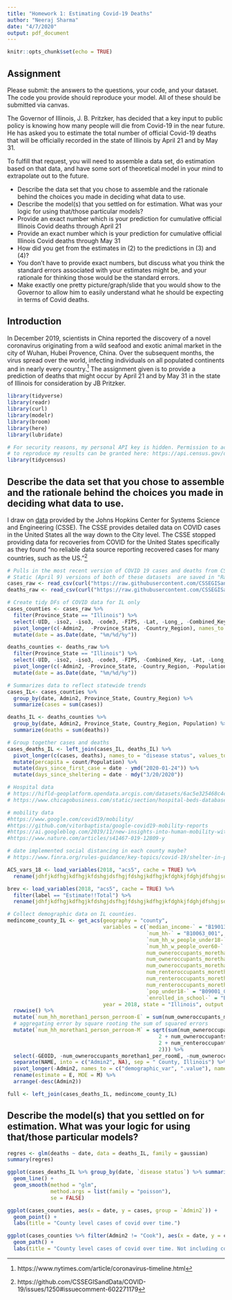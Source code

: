 ```yaml
---
title: "Homework 1: Estimating Covid-19 Deaths"
author: "Neeraj Sharma"
date: "4/7/2020"
output: pdf_document
---
```


```r
knitr::opts_chunk$set(echo = TRUE)
```

## Assignment

Please submit: the answers to the questions, your code, and your dataset.  The code you provide should reproduce your model.  All of these should be submitted via canvas.

The Governor of Illinois, J. B. Pritzker, has decided that a key input to public policy is knowing how many people will die from Covid-19 in the near future.  He has asked you to estimate the total number of official Covid-19 deaths that will be officially recorded in the state of Illinois by April 21 and by May 31.

To fulfill that request, you will need to assemble a data set, do estimation based on that data, and have some sort of theoretical model in your mind to extrapolate out to the future.

* Describe the data set that you chose to assemble and the rationale behind the choices you made in deciding what data to use.
* Describe the model(s) that you settled on for estimation. What was your logic for using that/those particular models?
* Provide an exact number which is your prediction for cumulative official Illinois Covid deaths through April 21
* Provide an exact number which is your prediction for cumulative official Illinois Covid deaths through May 31
* How did you get from the estimates in (2) to the predictions in (3) and (4)?
* You don’t have to provide exact numbers, but discuss what you think the standard errors associated with your estimates might be, and your rationale for thinking those would be the standard errors.
* Make exactly one pretty picture/graph/slide that you would show to the Governor to allow him to easily understand what he should be expecting in terms of Covid deaths.

## Introduction

In December 2019, scientists in China reported the discovery of a novel coronavirus originating from a wild seafood and exotic animal market in the city of Wuhan, Hubei Provence, China. Over the subsequent months, the virus spread over the world, infecting individuals on all populated continents and in nearly every country.^[https://www.nytimes.com/article/coronavirus-timeline.html]  The assignment given is to provide a prediction of deaths that might occur by April 21 and by May 31 in the state of Illinois for consideration by JB Pritzker.

```r
library(tidyverse)
library(readr)
library(curl)
library(modelr)
library(broom)
library(here)
library(lubridate)

# For security reasons, my personal API key is hidden. Permission to access Census/ACS data
# to reproduce my results can be granted here: https://api.census.gov/data/key_signup.html
library(tidycensus)
```

## Describe the data set that you chose to assemble and the rationale behind the choices you made in deciding what data to use.

I draw on [data](https://github.com/CSSEGISandData/COVID-19) provided by the Johns Hopkins Center for Systems Science and Engineering (CSSE). The CSSE provides detailed data on COVID cases in the United States all the way down to the City level. The CSSE stopped providing data for recoveries from COVID for the United States specifically as they found "no reliable data source reporting recovered cases for many countries, such as the US."^[https://github.com/CSSEGISandData/COVID-19/issues/1250#issuecomment-602271179]

```r
# Pulls in the most recent version of COVID 19 cases and deaths from CSSE github repo.
# Static (April 9) versions of both of these datasets  are saved in "Raw Data." 
cases_raw <- read_csv(curl("https://raw.githubusercontent.com/CSSEGISandData/COVID-19/master/csse_covid_19_data/csse_covid_19_time_series/time_series_covid19_confirmed_US.csv"))
deaths_raw <- read_csv(curl("https://raw.githubusercontent.com/CSSEGISandData/COVID-19/master/csse_covid_19_data/csse_covid_19_time_series/time_series_covid19_deaths_US.csv"))

# Create tidy DFs of COVID data for IL only
cases_counties <- cases_raw %>%
  filter(Province_State == "Illinois") %>%
  select(-UID, -iso2, -iso3, -code3, -FIPS, -Lat, -Long_, -Combined_Key) %>%
  pivot_longer(c(-Admin2,  -Province_State, -Country_Region), names_to = "date", values_to = "cases") %>%
  mutate(date = as.Date(date, "%m/%d/%y"))

deaths_counties <- deaths_raw %>%
  filter(Province_State == "Illinois") %>%
  select(-UID, -iso2, -iso3, -code3, -FIPS, -Combined_Key, -Lat, -Long_) %>%
  pivot_longer(c(-Admin2, -Province_State, -Country_Region, -Population), names_to = "date", values_to = "deaths") %>%
  mutate(date = as.Date(date, "%m/%d/%y"))

# Summarizes data to reflect statewide trends
cases_IL<- cases_counties %>%
  group_by(date, Admin2, Province_State, Country_Region) %>%
  summarize(cases = sum(cases))

deaths_IL <- deaths_counties %>%
  group_by(date, Admin2, Province_State, Country_Region, Population) %>%
  summarize(deaths = sum(deaths))

# Group together cases and deaths
cases_deaths_IL <- left_join(cases_IL, deaths_IL) %>%
  pivot_longer(c(cases, deaths), names_to = "disease status", values_to = "count") %>%
  mutate(percapita = count/Population) %>%
  mutate(days_since_first_case = date - ymd("2020-01-24")) %>%
  mutate(days_since_sheltering = date - mdy("3/20/2020"))
```

```r

# Hospital data
# https://hifld-geoplatform.opendata.arcgis.com/datasets/6ac5e325468c4cb9b905f1728d6fbf0f_0?selectedAttribute=BEDS
# https://www.chicagobusiness.com/static/section/hospital-beds-database.html

# mobility data
#https://www.google.com/covid19/mobility/
#https://github.com/vitorbaptista/google-covid19-mobility-reports
#https://ai.googleblog.com/2019/11/new-insights-into-human-mobility-with.html
#https://www.nature.com/articles/s41467-019-12809-y

# date implemented social distancing in each county maybe?
# https://www.finra.org/rules-guidance/key-topics/covid-19/shelter-in-place

ACS_vars_18 <- load_variables(2018, "acs5", cache = TRUE) %>%
  rename(jdhfjkdfhgjkdfhgjkfdshgjdsfhgjfdshgjkdfhgjkfdghkjfdghjdfshgjsdfhgjkdfshgjkdfhgjfhdsgjksdhfjkghdsfjkghsdfkjghjksdfhgkjsd = concept)

brev <- load_variables(2018, "acs5", cache = TRUE) %>%
  filter(label == "Estimate!!Total") %>%
  rename(jdhfjkdfhgjkdfhgjkfdshgjdsfhgjfdshgjkdfhgjkfdghkjfdghjdfshgjsdfhgjkdfshgjkdfhgjfhdsgjksdhfjkghdsfjkghsdfkjghjksdfhgkjsd = concept)

# Collect demographic data on IL counties. 
medincome_county_IL <- get_acs(geography = "county", 
                               variables = c(`median_income-` = "B19013_001", 
                                             `num_hh-` = "B10063_001", 
                                             `num_hh_w_people_under18-` = "B11005_002",
                                             `num_hh_w_people_over60-` = "B11006_002", 
                                             num_owneroccupants_morethan1_per_room = "B25014_005", 
                                             num_owneroccupants_morethan15_per_room = "B25014_006",
                                             num_owneroccupants_morethan2_per_room = "B25014_007",
                                             num_renteroccupants_morethan1_per_room = "B25014_011",
                                             num_renteroccupants_morethan15_per_room = "B25014_012",
                                             num_renteroccupants_morethan2_per_room = "B25014_013",
                                             `pop_under18-` = "B09001_001",
                                             `enrolled_in_school-` = "B14001_002"), 
                               year = 2018, state = "Illinois", output = "wide") %>%
  rowwise() %>%
  mutate(`num_hh_morethan1_person_perroom-E` = sum(num_owneroccupants_morethan1_per_roomE + num_owneroccupants_morethan15_per_roomE + num_owneroccupants_morethan2_per_roomE + num_renteroccupants_morethan1_per_roomE + num_renteroccupants_morethan15_per_roomE + num_renteroccupants_morethan2_per_roomE)) %>%
  # aggregating error by square rooting the sum of squared errors
  mutate(`num_hh_morethan1_person_perroom-M` = sqrt(sum(num_owneroccupants_morethan1_per_roomM ^ 2 + num_owneroccupants_morethan15_per_roomM ^
                                                 2 + num_owneroccupants_morethan2_per_roomM ^ 2 + num_renteroccupants_morethan1_per_roomM ^
                                                 2 + num_renteroccupants_morethan15_per_roomM ^ 2 + num_renteroccupants_morethan2_per_roomM ^
                                                 2))) %>%
  select(-GEOID, -num_owneroccupants_morethan1_per_roomE, -num_owneroccupants_morethan15_per_roomE, -num_owneroccupants_morethan2_per_roomE, -num_renteroccupants_morethan1_per_roomE, -num_renteroccupants_morethan15_per_roomE, -num_renteroccupants_morethan2_per_roomE, -num_owneroccupants_morethan1_per_roomM, -num_owneroccupants_morethan15_per_roomM, -num_owneroccupants_morethan2_per_roomM, -num_renteroccupants_morethan1_per_roomM, -num_renteroccupants_morethan15_per_roomM, -num_renteroccupants_morethan2_per_roomM) %>%
  separate(NAME, into = c("Admin2", NA), sep = " County, Illinois") %>%
  pivot_longer(-Admin2, names_to = c("demographic_var", ".value"), names_sep = "-") %>%
  rename(estimate = E, MOE = M) %>% 
  arrange(-desc(Admin2))

full <- left_join(cases_deaths_IL, medincome_county_IL)

```

## Describe the model(s) that you settled on for estimation. What was your logic for using that/those particular models?

```r
regres <- glm(deaths ~ date, data = deaths_IL, family = gaussian)
summary(regres)
```


```r
ggplot(cases_deaths_IL %>% group_by(date, `disease status`) %>% summarise(count = sum(count)), aes(x = date, y = count, group = `disease status`, color = `disease status`)) +
  geom_line() +
  geom_smooth(method = "glm",
              method.args = list(family = "poisson"),
              se = FALSE)

ggplot(cases_counties, aes(x = date, y = cases, group = `Admin2`)) +
  geom_point() +
  labs(title = "County level cases of covid over time.") 

ggplot(cases_counties %>% filter(Admin2 != "Cook"), aes(x = date, y = cases, group = `Admin2`)) +
  geom_path() +
  labs(title = "County level cases of covid over time. Not including cook")
```
